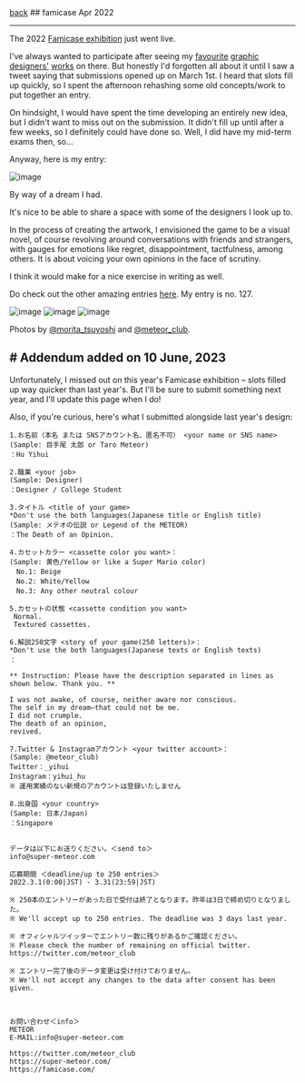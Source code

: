 
<div className="heading">
  <a className="back" href="/"><LeftArrow />back</a>
  ## famicase
  <span>Apr 2022</span>
</div>

---

The 2022 [Famicase exhibition](https://famicase.com) just went live.

I've always wanted to participate after seeing my [favourite](https://coryschmitz.com/My-Famicase-Exhibition) [graphic](https://jeffwiggins.co/My-Famicase-Exhibition) [designers'](https://natking.design/My-Famicase-Exhibition) [works](https://arkotype.co/project/famicase) on there. But honestly I'd forgotten all about it until I saw a tweet saying that submissions opened up on March 1st. I heard that slots fill up quickly, so I spent the afternoon rehashing some old concepts/work to put together an entry.

On hindsight, I would have spent the time developing an entirely new idea, but I didn't want to miss out on the submission. It didn't fill up until after a few weeks, so I definitely could have done so. Well, I did have my mid-term exams then, so...

Anyway, here is my entry:

![image](https://yihui-work.s3.us-east-2.amazonaws.com/famicase.webp)

By way of a dream I had.

It's nice to be able to share a space with some of the designers I look up to.

In the process of creating the artwork, I envisioned the game to be a visual novel, of course revolving around conversations with friends and strangers, with gauges for emotions like regret, disappointment, tactfulness, among others. It is about voicing your own opinions in the face of scrutiny.

I think it would make for a nice exercise in writing as well.

Do check out the other amazing entries [here](https://famicase.com/22/).
My entry is no. 127.

![image](https://yihui-work.s3.us-east-2.amazonaws.com/famicase_meteor.jpeg)
![image](https://yihui-work.s3.us-east-2.amazonaws.com/famicase_meteor_wide.jpeg)
![image](https://yihui-work.s3.us-east-2.amazonaws.com/famicase_127.jpg)

Photos by [@morita_tsuyoshi](https://twitter.com/morita_tsuyoshi) and [@meteor_club](https://twitter.com/meteor_club).

## # Addendum added on 10 June, 2023

Unfortunately, I missed out on this year's Famicase exhibition – slots filled up way quicker than last year's. But I'll be sure to submit something next year, and I'll update this page when I do!

Also, if you're curious, here's what I submitted alongside last year's design:

```
1.お名前（本名 または SNSアカウント名、匿名不可） <your name or SNS name>
(Sample: 目手尾 太郎 or Taro Meteor)
：Hu Yihui

2.職業 <your job>
(Sample: Designer)
：Designer / College Student

3.タイトル <title of your game>
*Don't use the both languages(Japanese title or English title)
(Sample: メテオの伝説 or Legend of the METEOR)
：The Death of an Opinion.

4.カセットカラー <cassette color you want>：
(Sample: 黄色/Yellow or like a Super Mario color)
　No.1: Beige
　No.2: White/Yellow
　No.3: Any other neutral colour

5.カセットの状態 <cassette condition you want>
 Normal.
 Textured cassettes.

6.解説250文字 <story of your game(250 letters)>：
*Don't use the both languages(Japanese texts or English texts)
：

** Instruction: Please have the description separated in lines as shown below. Thank you. **

I was not awake, of course, neither aware nor conscious.
The self in my dream—that could not be me.
I did not crumple.
The death of an opinion,
revived.

7.Twitter & Instagramアカウント <your twitter account>：
(Sample: @meteor_club)
Twitter：_yihui
Instagram：yihui_hu
※ 運用実績のない新規のアカウントは登録いたしません

8.出身国 <your country>
(Sample: 日本/Japan)
：Singapore


データは以下にお送りください。＜send to＞
info@super-meteor.com

応募期間 ＜deadline/up to 250 entries＞
2022.3.1(0:00|JST) - 3.31(23:59|JST)

※ 250本のエントリーがあった日で受付は終了となります。昨年は3日で締め切りとなりました。
※ We'll accept up to 250 entries. The deadline was 3 days last year.

※ オフィシャルツイッターでエントリー数に残りがあるかご確認ください。
※ Please check the number of remaining on official twitter.
https://twitter.com/meteor_club

※ エントリー完了後のデータ変更は受け付けておりません。
※ We'll not accept any changes to the data after consent has been given.



お問い合わせ＜info＞
METEOR
E-MAIL:info@super-meteor.com

https://twitter.com/meteor_club
https://super-meteor.com/
https://famicase.com/
```
